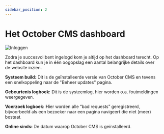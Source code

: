 ```yaml
---
sidebar_position: 2
---
```


# Het October CMS dashboard

![Inloggen](/img/basics/dashboard.png)

Zodra je succesvol bent ingelogd kom je altijd op het dashboard terecht. Op het dashboard kun je in één oogopslag een aantal belangrijke details over de website inzien.

**Systeem build:** Dit is de geïnstalleerde versie van October CMS en tevens een snelkoppeling naar de "Beheer updates" pagina.

**Gebeurtenis logboek:** Dit is de systeemlog, hier worden o.a. foutmeldingen weergegeven.

**Voerzoek logboek:** Hier worden alle “bad requests” geregistreerd, bijvoorbeeld als een bezoeker naar een pagina navigeert die niet (meer) bestaat.

**Online sinds:** De datum waarop October CMS is geïnstalleerd.
